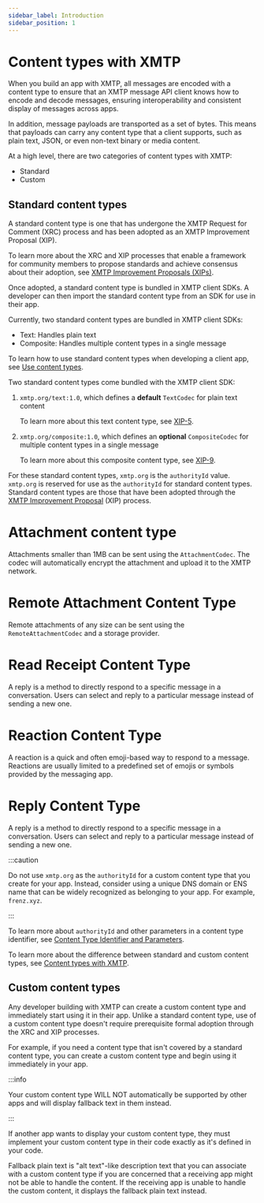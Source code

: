 ```yaml
---
sidebar_label: Introduction
sidebar_position: 1
---
```


# Content types with XMTP

When you build an app with XMTP, all messages are encoded with a content type to ensure that an XMTP message API client knows how to encode and decode messages, ensuring interoperability and consistent display of messages across apps.

In addition, message payloads are transported as a set of bytes. This means that payloads can carry any content type that a client supports, such as plain text, JSON, or even non-text binary or media content.

At a high level, there are two categories of content types with XMTP:

- Standard
- Custom

## Standard content types

A standard content type is one that has undergone the XMTP Request for Comment (XRC) process and has been adopted as an XMTP Improvement Proposal (XIP).

To learn more about the XRC and XIP processes that enable a framework for community members to propose standards and achieve consensus about their adoption, see [XMTP Improvement Proposals (XIPs)](https://github.com/xmtp/XIPs#readme).

Once adopted, a standard content type is bundled in XMTP client SDKs. A developer can then import the standard content type from an SDK for use in their app.

Currently, two standard content types are bundled in XMTP client SDKs:

- Text: Handles plain text
- Composite: Handles multiple content types in a single message

To learn how to use standard content types when developing a client app, see [Use content types](/docs/content-types/introduction).

Two standard content types come bundled with the XMTP client SDK:

1. `xmtp.org/text:1.0`, which defines a **default** `TextCodec` for plain text content

   To learn more about this text content type, see [XIP-5](https://github.com/xmtp/XIPs/blob/ae6fc638332f57f918d82a096f69b1e79df0bd0a/XIPs/xip-5-message-content-types.md#xmtporgtext).

2. `xmtp.org/composite:1.0`, which defines an **optional** `CompositeCodec` for multiple content types in a single message

   To learn more about this composite content type, see [XIP-9](https://github.com/xmtp/XIPs/blob/ae6fc638332f57f918d82a096f69b1e79df0bd0a/XIPs/xip-9-composite-content-type.md).

For these standard content types, `xmtp.org` is the `authorityId` value. `xmtp.org` is reserved for use as the `authorityId` for standard content types. Standard content types are those that have been adopted through the [XMTP Improvement Proposal](https://github.com/xmtp/XIPs/blob/main/XIPs/xip-0-purpose-process.md) (XIP) process.

# Attachment content type

Attachments smaller than 1MB can be sent using the `AttachmentCodec`. The codec will automatically encrypt the attachment and upload it to the XMTP network.

# Remote Attachment Content Type

Remote attachments of any size can be sent using the `RemoteAttachmentCodec` and a storage provider.

# Read Receipt Content Type

A reply is a method to directly respond to a specific message in a conversation. Users can select and reply to a particular message instead of sending a new one.

# Reaction Content Type

A reaction is a quick and often emoji-based way to respond to a message. Reactions are usually limited to a predefined set of emojis or symbols provided by the messaging app.

# Reply Content Type

A reply is a method to directly respond to a specific message in a conversation. Users can select and reply to a particular message instead of sending a new one.

:::caution

Do not use `xmtp.org` as the `authorityId` for a custom content type that you create for your app. Instead, consider using a unique DNS domain or ENS name that can be widely recognized as belonging to your app. For example, `frenz.xyz`.

:::

To learn more about `authorityId` and other parameters in a content type identifier, see [Content Type Identifier and Parameters](https://github.com/xmtp/XIPs/blob/ae6fc638332f57f918d82a096f69b1e79df0bd0a/XIPs/xip-5-message-content-types.md#content-type-identifier-and-parameters).

To learn more about the difference between standard and custom content types, see [Content types with XMTP](/docs/content-types/introduction).

## Custom content types

Any developer building with XMTP can create a custom content type and immediately start using it in their app. Unlike a standard content type, use of a custom content type doesn't require prerequisite formal adoption through the XRC and XIP processes.

For example, if you need a content type that isn't covered by a standard content type, you can create a custom content type and begin using it immediately in your app.

:::info

Your custom content type WILL NOT automatically be supported by other apps and will display fallback text in them instead.

:::

If another app wants to display your custom content type, they must implement your custom content type in their code exactly as it's defined in your code.

Fallback plain text is "alt text"-like description text that you can associate with a custom content type if you are concerned that a receiving app might not be able to handle the content. If the receiving app is unable to handle the custom content, it displays the fallback plain text instead.
